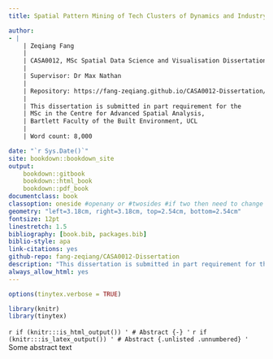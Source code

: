 ```yaml
--- 
title: Spatial Pattern Mining of Tech Clusters of Dynamics and Industry Mix Based On Quantitative Methods in England Area, UK

author: 
- |
    | Zeqiang Fang
    |    
    | CASA0012, MSc Spatial Data Science and Visualisation Dissertation 
    |  
    | Supervisor: Dr Max Nathan
    |
    | Repository: https://fang-zeqiang.github.io/CASA0012-Dissertation/
    |  
    | This dissertation is submitted in part requirement for the 
    | MSc in the Centre for Advanced Spatial Analysis, 
    | Bartlett Faculty of the Built Environment, UCL
    |
    | Word count: 8,000

date: "`r Sys.Date()`"
site: bookdown::bookdown_site
output: 
    bookdown::gitbook
    bookdown::html_book
    bookdown::pdf_book
documentclass: book
classoption: oneside #openany or #twosides #if two then need to change headers and check margins.
geometry: "left=3.18cm, right=3.18cm, top=2.54cm, bottom=2.54cm"
fontsize: 12pt
linestretch: 1.5
bibliography: [book.bib, packages.bib]
biblio-style: apa
link-citations: yes
github-repo: fang-zeqiang/CASA0012-Dissertation
description: "This dissertation is submitted in part requirement for the MSc in the Centre for Advanced Spatial Analysis, Bartlett Faculty of the Built Environment, UCL "
always_allow_html: yes
---
```

```r
options(tinytex.verbose = TRUE)
```

```{=latex}
\pagenumbering{roman}
```

```r
library(knitr)
library(tinytex)
```

`r if (knitr:::is_html_output()) '
# Abstract {-}
'`
`r if (knitr:::is_latex_output()) '
# Abstract {.unlisted .unnumbered}
'`
Some abstract text

